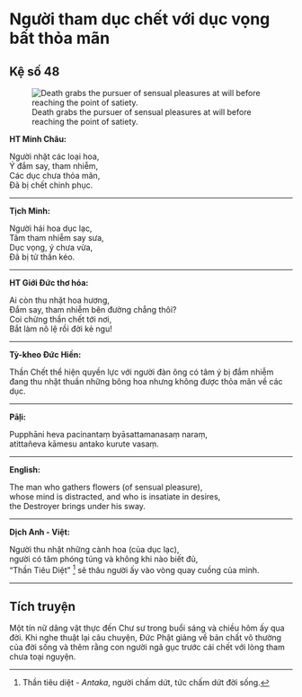 # Người tham dục chết với dục vọng bất thỏa mãn {- #nguoi-tham-duc-chet-voi-duc-vong-bat-thoa-man}

## Kệ số 48 {- #ke-so-48}

![Death grabs the pursuer of sensual pleasures at will before reaching the point of satiety.](images/kinh-phap-cu-ke-so-48-dhammapada-verse-48.jpg){fig-align="center" .lightbox}

**HT Minh Châu:**

Người nhặt các loại hoa,  
Ý đắm say, tham nhiễm,  
Các dục chưa thỏa mãn,  
Ðã bị chết chinh phục.  

<hr class="divider">

**Tịch Minh:**

Người hái hoa dục lạc,  
Tâm tham nhiễm say sưa,  
Dục vọng, ý chưa vừa,  
Ðã bị tử thần kéo.  

<hr class="divider">

**HT Giới Đức thơ hóa:**

Ai còn thu nhặt hoa hương,  
Ðắm say, tham nhiễm bên đường chẳng thôi?  
Coi chừng thần chết tới nơi,  
Bắt làm nô lệ rồi đời kẻ ngu!  

<hr class="divider">

**Tỳ-kheo Đức Hiền:**

Thần Chết thể hiện quyền lực với người đàn ông có tâm ý bị đắm nhiễm đang thu nhặt thuần những bông hoa nhưng không được thỏa mãn về các dục.

<hr class="divider">

**Pāḷi:**

Pupphāni heva pacinantaṃ byāsattamanasaṃ naraṃ,  
atittañeva kāmesu antako kurute vasaṃ.  

<hr class="divider">

**English:**

The man who gathers flowers (of sensual pleasure),  
whose mind is distracted, and who is insatiate in desires,  
the Destroyer brings under his sway.  

<hr class="divider">

**Dịch Anh - Việt:**

Người thu nhặt những cành hoa (của dục lạc),  
người có tâm phóng túng và không khi nào biết đủ,  
"Thần Tiêu Diệt" [^1] sẽ thâu người ấy vào vòng quay cuồng của mình.  

<hr class="divider">

## Tích truyện {- #tich-truyen}

Một tín nữ dâng vật thực đến Chư sư trong buổi sáng và chiều hôm ấy qua đời. Khi nghe thuật lại câu chuyện, Ðức Phật giảng về bản chất vô thường của đời sống và thêm rằng con người ngã gục trước cái chết với lòng tham chưa toại nguyện.  

[^1]: Thần tiêu diệt - *Antaka*, người chấm dứt, tức chấm dứt đời sống.